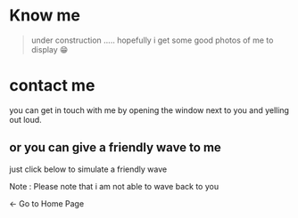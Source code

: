 
# Know me

> under construction ..... hopefully i get some good photos of me to display 😁

# contact me

you can get in touch with me by opening the window next to
you and yelling out loud.

## or you can give a friendly wave to me

just click below to simulate a friendly wave

<Wave />

Note : Please note that i am not able to wave back to you

<Link to="/">&larr; Go to Home Page</Link>

